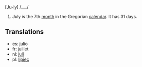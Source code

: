[Ju-ly] /___/

#July is the 7th [[month]] in the Gregorian [[calendar]]. It has 31 days.

==Translations==
*es: julio
*fr: juillet
*nl: [[juli]]
*pl: [[lipiec]]